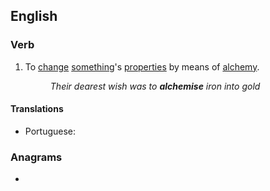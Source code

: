 ==English==

===Verb===
{{en-verb|alchemis}}

# To [[change]] [[something]]'s [[properties]] by means of [[alchemy]].
#: ''Their dearest wish was to '''alchemise''' iron into gold''

====Translations====
{{trans-top|to change something's properties by means of alchemy}}
* Portuguese: {{t|pt|alquimizar}}
{{trans-mid}}
{{trans-bottom}}

===Anagrams===
* {{anagrams|en|alchemies}}